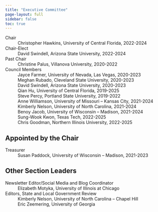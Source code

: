 ```yaml
---
title: "Executive Committee"
page-layout: full
sidebar: false
toc: true
---
```


Chair
: Christopher Hawkins, University of Central Florida, 2022-2024

Chair-Elect
: David Swindell, Arizona State University, 2022-2024

Past Chair
: Christine Palus, Villanova University, 2020-2022

Council Members
: Jayce Farmer, University of Nevada, Las Vegas, 2020-2023
: Meghan Rubado, Cleveland State University, 2020-2023
: David Swindell, Arizona State University, 2020-2023
: Qian Hu, University of Central Florida, 2019-2025
: Steve Percy, Portland State University, 2019-2022
: Anne Williamson, University of Missouri – Kansas City, 2021-2024
: Kimberly Nelson, University of North Carolina, 2021-2024
: Benoy Jacob, University of Wisconsin – Madison, 2021-2024
: Sung-Wook Kwon, Texas Tech, 2022-2025
: Chris Goodman, Northern Illinois University, 2022-2025

## Appointed by the Chair
Treasurer
: Susan Paddock, University of Wisconsin – Madison, 2021-2023


## Other Section Leaders

Newsletter Editor/Social Media and Blog Coordinator
: Elizabeth Motyka, University of Illinois at Chicago

Editors, State and Local Government Review
: Kimberly Nelson, University of North Carolina – Chapel Hill
: Eric Zeemering, University of Georgia